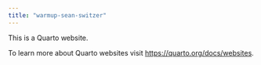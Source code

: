 ```yaml
---
title: "warmup-sean-switzer"
---
```


This is a Quarto website.

To learn more about Quarto websites visit <https://quarto.org/docs/websites>.
